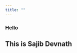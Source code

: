 ```yaml
---
title: ""
---
```


<link rel="stylesheet" href="styles.css" type="text/css">

<h3>Hello</h3>
<h2>This is Sajib Devnath</h2>